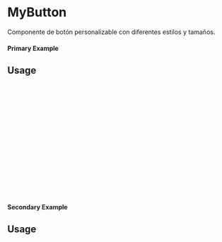 
<Meta of={MyButton} title="MyButton" />

# MyButton

Componente de botón personalizable con diferentes estilos y tamaños.

#### Primary Example

<Canvas of={MyButton.Primary} />

## Usage

```ts
import { MyButton } from 'milibreria';

function Example() {
    return (
        <MyButton
            text="Suscribir"
            txtcolor="white"
            bgcolor="#921A40"
            bordercolor="#921A40"
            borderwidth="2px"
            size="medium"
            onClick={() => alert("Botón Suscribir")}
        />
    );
}

export default Example;
```
#### Secondary Example

<Canvas of={MyButton.Secondary} />

## Usage

```ts
import { MyButton } from 'milibreria';

function Example() {
    return (
        <MyButton
            text="Cancelar"
            txtcolor="black"
            bgcolor="#D9ABAB"
            bordercolor="#D9ABAB"
            borderwidth="1px"
            size="small"
            onClick={() => alert("Botón Cancelar")}
        />
    );
}

export default Example;